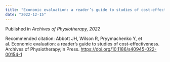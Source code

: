 ```yaml
---
title: "Economic evaluation: a reader’s guide to studies of cost-effectiveness"
date: "2022-12-15"
---
```


Published in *Archives of Physiotherapy, 2022*

Recommended citation: Abbott JH, Wilson R, Pryymachenko Y, et al. Economic evaluation: a reader's guide to studies of cost-effectiveness. Archives of Physiotherapy;In Press. <https://doi.org/10.1186/s40945-022-00154-1>
